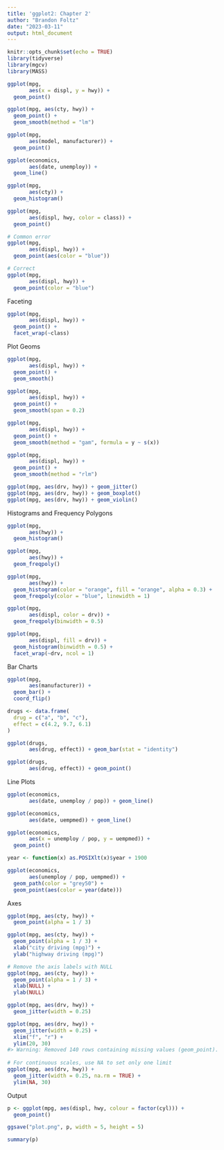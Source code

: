 ```yaml
---
title: 'ggplot2: Chapter 2'
author: "Brandon Foltz"
date: "2023-03-11"
output: html_document
---
```


```r
knitr::opts_chunk$set(echo = TRUE)
library(tidyverse)
library(mgcv)
library(MASS)
```

```r
ggplot(mpg,
       aes(x = displ, y = hwy)) +
  geom_point()
```

```r
ggplot(mpg, aes(cty, hwy)) +
  geom_point() +
  geom_smooth(method = "lm")
```
```r
ggplot(mpg,
       aes(model, manufacturer)) +
  geom_point()
```
```r
ggplot(economics,
       aes(date, unemploy)) +
  geom_line()
```
```r
ggplot(mpg,
       aes(cty)) +
  geom_histogram()
```
```r
ggplot(mpg,
       aes(displ, hwy, color = class)) +
  geom_point()
```
```r
# Common error
ggplot(mpg,
       aes(displ, hwy)) +
  geom_point(aes(color = "blue"))

# Correct
ggplot(mpg,
       aes(displ, hwy)) +
  geom_point(color = "blue")
```

Faceting

```r
ggplot(mpg,
       aes(displ, hwy)) +
  geom_point() +
  facet_wrap(~class)
```

Plot Geoms

```r
ggplot(mpg,
       aes(displ, hwy)) +
  geom_point() +
  geom_smooth()
```
```r
ggplot(mpg,
       aes(displ, hwy)) +
  geom_point() +
  geom_smooth(span = 0.2)
```
```r
ggplot(mpg,
       aes(displ, hwy)) +
  geom_point() +
  geom_smooth(method = "gam", formula = y ~ s(x))
```
```r
ggplot(mpg,
       aes(displ, hwy)) +
  geom_point() +
  geom_smooth(method = "rlm")
```
```r
ggplot(mpg, aes(drv, hwy)) + geom_jitter()
ggplot(mpg, aes(drv, hwy)) + geom_boxplot()
ggplot(mpg, aes(drv, hwy)) + geom_violin()
```

Histograms and Frequency Polygons

```r
ggplot(mpg,
       aes(hwy)) +
  geom_histogram()

ggplot(mpg,
       aes(hwy)) +
  geom_freqpoly()

ggplot(mpg,
       aes(hwy)) +
  geom_histogram(color = "orange", fill = "orange", alpha = 0.3) +
  geom_freqpoly(color = "blue", linewidth = 1)
```
```r
ggplot(mpg,
       aes(displ, color = drv)) +
  geom_freqpoly(binwidth = 0.5)

ggplot(mpg,
       aes(displ, fill = drv)) +
  geom_histogram(binwidth = 0.5) +
  facet_wrap(~drv, ncol = 1)
```

Bar Charts
```r
ggplot(mpg,
       aes(manufacturer)) +
  geom_bar() +
  coord_flip()
```
```r
drugs <- data.frame(
  drug = c("a", "b", "c"),
  effect = c(4.2, 9.7, 6.1)
)

ggplot(drugs,
       aes(drug, effect)) + geom_bar(stat = "identity")

ggplot(drugs,
       aes(drug, effect)) + geom_point()
```

Line Plots

```r
ggplot(economics,
       aes(date, unemploy / pop)) + geom_line()

ggplot(economics,
       aes(date, uempmed)) + geom_line()

ggplot(economics,
       aes(x = unemploy / pop, y = uempmed)) +
  geom_point()

year <- function(x) as.POSIXlt(x)$year + 1900

ggplot(economics,
       aes(unemploy / pop, uempmed)) +
  geom_path(color = "grey50") +
  geom_point(aes(color = year(date)))
```

Axes

```r
ggplot(mpg, aes(cty, hwy)) +
  geom_point(alpha = 1 / 3)

ggplot(mpg, aes(cty, hwy)) +
  geom_point(alpha = 1 / 3) + 
  xlab("city driving (mpg)") + 
  ylab("highway driving (mpg)")

# Remove the axis labels with NULL
ggplot(mpg, aes(cty, hwy)) +
  geom_point(alpha = 1 / 3) + 
  xlab(NULL) + 
  ylab(NULL)
```
```r
ggplot(mpg, aes(drv, hwy)) +
  geom_jitter(width = 0.25)

ggplot(mpg, aes(drv, hwy)) +
  geom_jitter(width = 0.25) + 
  xlim("f", "r") + 
  ylim(20, 30)
#> Warning: Removed 140 rows containing missing values (geom_point).
  
# For continuous scales, use NA to set only one limit
ggplot(mpg, aes(drv, hwy)) +
  geom_jitter(width = 0.25, na.rm = TRUE) + 
  ylim(NA, 30)
```
Output

```r
p <- ggplot(mpg, aes(displ, hwy, colour = factor(cyl))) +
  geom_point()

ggsave("plot.png", p, width = 5, height = 5)

summary(p)
```

